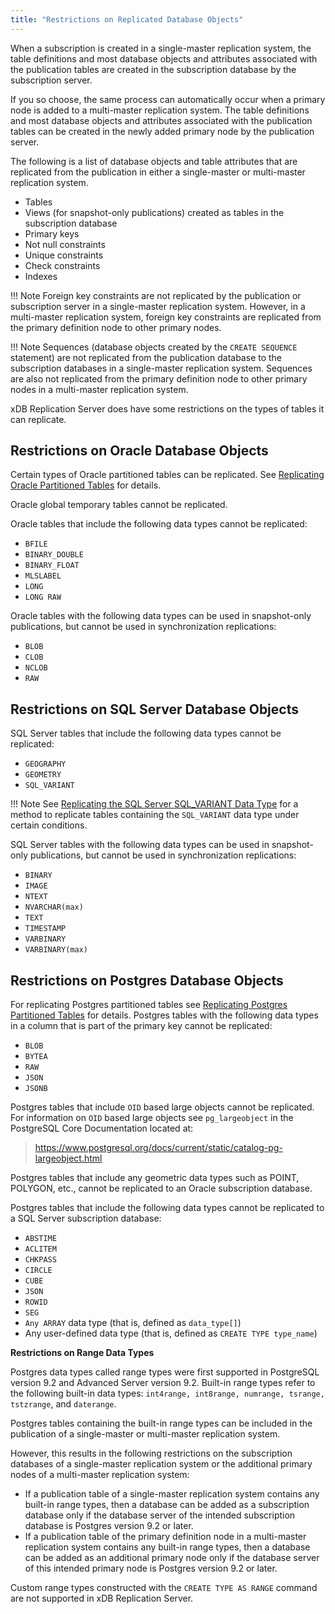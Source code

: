 ```yaml
---
title: "Restrictions on Replicated Database Objects"
---
```


<div id="restrictions_on_replicated_database_objects" class="registered_link"></div>

When a subscription is created in a single-master replication system, the table definitions and most database objects and attributes associated with the publication tables are created in the subscription database by the subscription server.

If you so choose, the same process can automatically occur when a primary node is added to a multi-master replication system. The table definitions and most database objects and attributes associated with the publication tables can be created in the newly added primary node by the publication server.

The following is a list of database objects and table attributes that are replicated from the publication in either a single-master or multi-master replication system.

-   Tables
-   Views (for snapshot-only publications) created as tables in the subscription database
-   Primary keys
-   Not null constraints
-   Unique constraints
-   Check constraints
-   Indexes

!!! Note
    Foreign key constraints are not replicated by the publication or subscription server in a single-master replication system. However, in a multi-master replication system, foreign key constraints are replicated from the primary definition node to other primary nodes.

!!! Note
    Sequences (database objects created by the `CREATE SEQUENCE` statement) are not replicated from the publication database to the subscription databases in a single-master replication system. Sequences are also not replicated from the primary definition node to other primary nodes in a multi-master replication system.

xDB Replication Server does have some restrictions on the types of tables it can replicate.

## Restrictions on Oracle Database Objects

Certain types of Oracle partitioned tables can be replicated. See [Replicating Oracle Partitioned Tables](../../10_appendix/04_miscellaneous_xdb_processing_topics/01_publications_and_subscriptions_server_conf_options/04_replicate_oracle_partitioned_tables/#replicate_oracle_partitioned_tables) for details.

Oracle global temporary tables cannot be replicated.

Oracle tables that include the following data types cannot be replicated:

-   `BFILE`
-   `BINARY_DOUBLE`
-   `BINARY_FLOAT`
-   `MLSLABEL`
-   `LONG`
-   `LONG RAW`

Oracle tables with the following data types can be used in snapshot-only publications, but cannot be used in synchronization replications:

-   `BLOB`
-   `CLOB`
-   `NCLOB`
-   `RAW`

## Restrictions on SQL Server Database Objects

SQL Server tables that include the following data types cannot be replicated:

-   `GEOGRAPHY`
-   `GEOMETRY`
-   `SQL_VARIANT`

!!! Note
    See [Replicating the SQL Server SQL_VARIANT Data Type](../../10_appendix/04_miscellaneous_xdb_processing_topics/06_replicating_sql_server_sql_variant_data_type/#replicating_sql_server_sql_variant_data_type) for a method to replicate tables containing the `SQL_VARIANT` data type under certain conditions.

SQL Server tables with the following data types can be used in snapshot-only publications, but cannot be used in synchronization replications:

-   `BINARY`
-   `IMAGE`
-   `NTEXT`
-   `NVARCHAR(max)`
-   `TEXT`
-   `TIMESTAMP`
-   `VARBINARY`
-   `VARBINARY(max)`

## Restrictions on Postgres Database Objects

For replicating Postgres partitioned tables see [Replicating Postgres Partitioned Tables](../../07_common_operations/10_replicating_postgres_partitioned_tables/#replicating_postgres_partitioned_tables) for details. Postgres tables with the following data types in a column that is part of the primary key cannot be replicated:

-   `BLOB`
-   `BYTEA`
-   `RAW`
-   `JSON`
-   `JSONB`


Postgres tables that include `OID` based large objects cannot be replicated. For information on `OID` based large objects see `pg_largeobject` in the PostgreSQL Core Documentation located at:

> <https://www.postgresql.org/docs/current/static/catalog-pg-largeobject.html>

Postgres tables that include any geometric data types such as POINT, POLYGON, etc., cannot be replicated to an Oracle subscription database.

Postgres tables that include the following data types cannot be replicated to a SQL Server subscription database:

-   `ABSTIME`
-   `ACLITEM`
-   `CHKPASS`
-   `CIRCLE`
-   `CUBE`
-   `JSON`
-   `ROWID`
-   `SEG`
-   `Any ARRAY` data type (that is, defined as `data_type[]`)
-   Any user-defined data type (that is, defined as `CREATE TYPE type_name`)

**Restrictions on Range Data Types**

Postgres data types called range types were first supported in PostgreSQL version 9.2 and Advanced Server version 9.2. Built-in range types refer to the following built-in data types: `int4range, int8range, numrange, tsrange, tstzrange`, and `daterange`.

Postgres tables containing the built-in range types can be included in the publication of a single-master or multi-master replication system.

However, this results in the following restrictions on the subscription databases of a single-master replication system or the additional primary nodes of a multi-master replication system:

-   If a publication table of a single-master replication system contains any built-in range types, then a database can be added as a subscription database only if the database server of the intended subscription database is Postgres version 9.2 or later.
-   If a publication table of the primary definition node in a multi-master replication system contains any built-in range types, then a database can be added as an additional primary node only if the database server of this intended primary node is Postgres version 9.2 or later.

Custom range types constructed with the `CREATE TYPE AS RANGE` command are not supported in xDB Replication Server.
